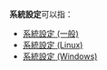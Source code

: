 {{NoteTA
|G1=IT
}}
'''系統設定'''可以指：
* [[系統設定_(一般)|系統設定 (一般)]]
* [[系統設定_(Linux)|系統設定 (Linux)]]
* [[MSConfig|系統設定 (Windows)]]

{{disambig|Cat=四字消歧義}}